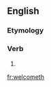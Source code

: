 ==English==

===Etymology===
{{suffix|en|welcome|eth}}

===Verb===
{{head|en|verb form}}

# {{en-archaic third-person singular of|welcome}}

[[fr:welcometh]]